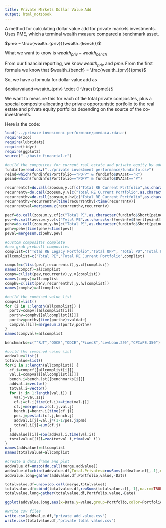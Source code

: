 ```yaml
---
title: Private Markets Dollar Value Add
output: html_notebook
---
```


A method for calculating dollar value add for private markets investments.  Uses PME, which a terminal wealth measure compared a benchmark asset.  

$pme = \frac{wealth_{priv}}{wealth_{bench}}$

What we want to know is $wealth_{priv} - wealth_{bench}$

From our financial reporting,  we know $wealth_{priv}$ and $pme$.  From the first formula we know that $wealth_{bench} = \frac{wealth_{priv}}{pme}$

So, we have a formula for dollar value add as 

$dollarvaladd=wealth_{priv} \cdot (1-\frac{1}{pme})$

We want to measure this for each of the total private composites, plus a special composite allocating the private opportunistic portfolio to the real estate and private equity portfolios depending on the source of the co-investments.

Here is the code:

```r
load("../private investment performance/pmedata.rdata")
require(zoo)
require(lubridate)
require(tidyr)
require(ggplot2)
source("../basic financial.r")

#build the composites for current real estate and private equity by adding the related private opportunistic investments
fundinfo=read.csv("../private investment performance/fundinfo.csv")
reind=which(fundinfo$Portfolio=="POPP" & fundinfo$DVACat=="R")
peind=which(fundinfo$Portfolio=="POPP" & fundinfo$DVACat=="P")

recurrentcf=do.call(zoosum,y.cf[c("Total RE Current Portfolio",as.character(fundinfo$Short[reind]))])
recurrentv=do.call(zoosum,y.v[c("Total RE Current Portfolio",as.character(fundinfo$Short[reind]))])
recurrenthv=do.call(zoosum,y.hv[c("Total RE Current Portfolio",as.character(fundinfo$Short[reind]))])
recurrenthv=recurrenthv[time(recurrenthv)<time(recurrentv)]
recurrentval=mergesum.z(recurrenthv,recurrentv)

pecf=do.call(zoosum,y.cf[c("Total PE",as.character(fundinfo$Short[peind]))])
pev=do.call(zoosum,y.v[c("Total PE",as.character(fundinfo$Short[peind]))])
pehv=do.call(zoosum,y.hv[c("Total PE",as.character(fundinfo$Short[peind]))])
pehv=pehv[time(pehv)<time(pev)]
peval=mergesum.z(pehv,pev)

#custom composites complete
#now grab prebuilt composites
complist=c("Total RE Legacy Portfolio","Total OPP", "Total PD","Total FARM")
allcomplist=c("Total PE","Total RE Current Portfolio",complist)

compcf=c(list(pecf,recurrentcf),y.cf[complist])
names(compcf)=allcomplist
compv=c(list(pev,recurrentv),y.v[complist])
names(compv)=allcomplist
comphv=c(list(pehv,recurrenthv),y.hv[complist])
names(comphv)=allcomplist

#build the combined value list
compval=list()
for (i in 1:length(allcomplist)) {
  portv=compv[[allcomplist[i]]]
  porthv=comphv[[allcomplist[i]]]
  porthv=porthv[time(porthv)<valdate]
  compval[[i]]=mergesum.z(portv,porthv)
}
names(compval)=allcomplist

benchmarks=c("^RUT","ODCE","ODCE","Fixed8","LevLoan.250","CPIxFE.350")

#build the combined value list
addvalue=list()
totalvalue=list()
for(i in 1:length(allcomplist)) {
  cf.i=compcf[[allcomplist[i]]]
  val.i=compval[[allcomplist[i]]]
  bench.i=bench.lst[[benchmarks[i]]]
  addval.i=vector()
  totval.i=vector()
  for (j in 1:length(val.i)) {
    val.j=val.i[j]
    cf.j=cf.i[time(cf.i)<=time(val.j)]
    cf.j=mergesum.z(cf.j,val.j)
    bench.j=bench.i[time(cf.j)]
    pes.j=pestats(cf.j,bench.j)
    addval.i[j]=val.j*(1-1/pes.j$pme)
    totval.i[j]=sum(cf.j)
  }
  addvalue[[i]]=zoo(addval.i,time(val.i))
  totalvalue[[i]]=zoo(totval.i,time(val.i))
}
names(addvalue)=allcomplist
names(totalvalue)=allcomplist

#create a data.frame and plot
addvalue.df=unzoo(do.call(merge,addvalue))
addvalue.df=cbind(addvalue.df,Total.Privates=rowSums(addvalue.df[,-1],na.rm=TRUE))
addvalue.long=gather(addvalue.df,Portfolio,value,-Date)

totalvalue.df=unzoo(do.call(merge,totalvalue))
totalvalue.df=cbind(totalvalue.df,rowSums(totalvalue.df[,-1],na.rm=TRUE))
totalvalue.long=gather(totalvalue.df,Portfolio,value,-Date)

ggplot(addvalue.long,aes(x=Date,y=value,group=Portfolio,color=Portfolio))+geom_line()

#write csv files
write.csv(addvalue.df,"private add value.csv")
write.csv(totalvalue.df,"private total value.csv")
```
